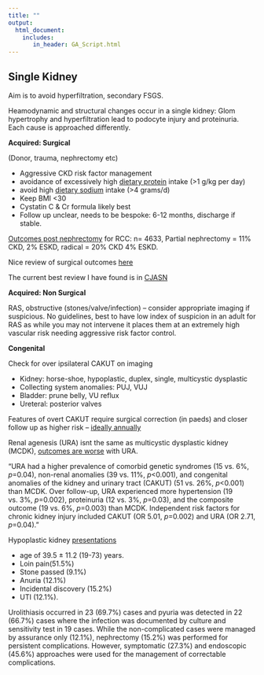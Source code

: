 ```yaml
---
title: ""
output: 
  html_document:
    includes:
       in_header: GA_Script.html
---
```


## Single Kidney

Aim is to avoid hyperfiltration, secondary FSGS.

Heamodynamic and structural changes occur in a single kidney: Glom hypertrophy and hyperfiltration lead to podocyte injury and proteinuria. Each cause is approached differently.

**Acquired: Surgical**

(Donor, trauma, nephrectomy etc)

-   Aggressive CKD risk factor management
-   avoidance of excessively high [dietary protein](https://www.sciencedirect.com/topics/medicine-and-dentistry/protein-intake) intake (\>1 g/kg per day)
-   avoid high [dietary sodium](https://www.sciencedirect.com/topics/medicine-and-dentistry/sodium-intake) intake (\>4 grams/d)
-   Keep BMI \<30
-   Cystatin C & Cr formula likely best
-   Follow up unclear, needs to be bespoke: 6-12 months, discharge if stable.

[Outcomes post nephrectomy](https://www.sciencedirect.com/science/article/abs/pii/S0302283812004034) for RCC: n= 4633, Partial nephrectomy = 11% CKD, 2% ESKD, radical = 20% CKD 4% ESKD.

Nice review of surgical outcomes [here](https://www.sciencedirect.com/science/article/pii/S2468024919314019)

The current best review I have found is in [CJASN](https://www.ncbi.nlm.nih.gov/pmc/articles/PMC4011451/)

**Acquired: Non Surgical**

RAS, obstructive (stones/valve/infection) – consider appropriate imaging if suspicious. No guidelines, best to have low index of suspicion in an adult for RAS as while you may not intervene it places them at an extremely high vascular risk needing aggressive risk factor control.

**Congenital**

Check for over ipsilateral CAKUT on imaging

-   Kidney: horse-shoe, hypoplastic, duplex, single, multicystic dysplastic
-   Collecting system anomalies: PUJ, VUJ
-   Bladder: prune belly, VU reflux
-   Ureteral: posterior valves

Features of overt CAKUT require surgical correction (in paeds) and closer follow up as higher risk – [ideally annually](https://academic.oup.com/ndt/article/26/5/1458/1894859)

Renal agenesis (URA) isnt the same as multicystic dysplastic kidney (MCDK), [outcomes are worse](https://link.springer.com/article/10.1007/s00467-021-05064-1) with URA.

“URA had a higher prevalence of comorbid genetic syndromes (15 vs. 6%, *p*=0.04), non-renal anomalies (39 vs. 11%, *p*\<0.001), and congenital anomalies of the kidney and urinary tract (CAKUT) (51 vs. 26%, *p*\<0.001) than MCDK. Over follow-up, URA experienced more hypertension (19 vs. 3%, *p*=0.002), proteinuria (12 vs. 3%, *p*=0.03), and the composite outcome (19 vs. 6%, *p*=0.003) than MCDK. Independent risk factors for chronic kidney injury included CAKUT (OR 5.01, *p*=0.002) and URA (OR 2.71, *p*=0.04).”

Hypoplastic kidney [presentations](https://www.ncbi.nlm.nih.gov/pmc/articles/PMC8790306/)

-   age of 39.5 ± 11.2 (19-73) years.
-   Loin pain(51.5%)
-   Stone passed (9.1%)
-   Anuria (12.1%)
-   Incidental discovery (15.2%)
-   UTI (12.1%).

Urolithiasis occurred in 23 (69.7%) cases and pyuria was detected in 22 (66.7%) cases where the infection was documented by culture and sensitivity test in 19 cases. While the non-complicated cases were managed by assurance only (12.1%), nephrectomy (15.2%) was performed for persistent complications. However, symptomatic (27.3%) and endoscopic (45.6%) approaches were used for the management of correctable complications.
